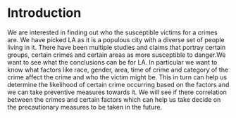 # Introduction
We are interested in finding out who the susceptible victims for a crimes are. We have picked LA as it is a populous city with a diverse set of people living in it. 
There have been multiple studies and claims that portray certain groups, certain crimes and certain areas as more susceptible to danger.We want to see what the conclusions can be for LA.
In particular we want to know what factors like race, gender, area, time of crime and category of the crime affect the crime and who the victim might be. This in turn can help us determine the likelihood of certain crime occurring based on the factors and we can take preventive measures towards it.
We will see if there correlation between the crimes and certain factors which can help us take decide on the precautionary measures to be taken in the future.

